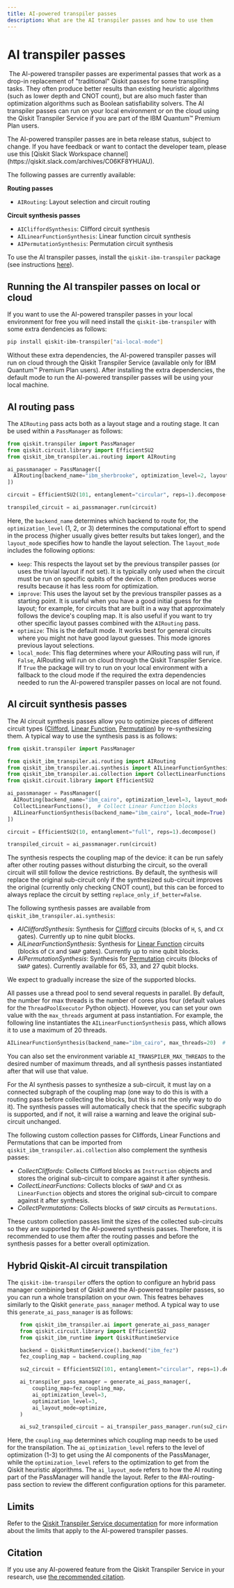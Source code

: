 ```yaml
---
title: AI-powered transpiler passes
description: What are the AI transpiler passes and how to use them
---
```


# AI transpiler passes
​
The AI-powered transpiler passes are experimental passes that work as a drop-in replacement of "traditional" Qiskit passes for some transpiling tasks. They often produce better results than existing heuristic algorithms (such as lower depth and CNOT count), but are also much faster than optimization algorithms such as Boolean satisfiability solvers. The AI transpiler passes can run on your local environment or on the cloud using the Qiskit Transpiler Service if you are part of the IBM Quantum&trade; Premium Plan users.


<Admonition type="note">
    The AI-powered transpiler passes are in beta release status, subject to change.
    If you have feedback or want to contact the developer team, please use this [Qiskit Slack Workspace channel](https://qiskit.slack.com/archives/C06KF8YHUAU).
</Admonition>

The following passes are currently available:

**Routing passes**
 - `AIRouting`: Layout selection and circuit routing

**Circuit synthesis passes**
 - `AICliffordSynthesis`: Clifford circuit synthesis
 - `AILinearFunctionSynthesis`: Linear function circuit synthesis
 - `AIPermutationSynthesis`: Permutation circuit synthesis

To use the AI transpiler passes, install the `qiskit-ibm-transpiler` package (see instructions [here](./qiskit-transpiler-service#install-transpiler-service)).

## Running the AI transpiler passes on local or cloud

If you want to use the AI-powered transpiler passes in your local environment for free you will need install the `qiskit-ibm-transpiler` with some extra dendencies as follows:

```sh
pip install qiskit-ibm-transpiler["ai-local-mode"]
```

Without these extra dependencies, the AI-powered transpiler passes will run on cloud through the Qiskit Transpiler Service (available only for IBM Quantum&trade; Premium Plan users). After installing the extra dependencies, the default mode to run the AI-powered transpiler passes will be using your local machine.

## AI routing pass

The `AIRouting` pass acts both as a layout stage and a routing stage. It can be used within a `PassManager` as follows:

```python
from qiskit.transpiler import PassManager
from qiskit.circuit.library import EfficientSU2
from qiskit_ibm_transpiler.ai.routing import AIRouting

ai_passmanager = PassManager([
  AIRouting(backend_name="ibm_sherbrooke", optimization_level=2, layout_mode="optimize", local_mode=True)
])

circuit = EfficientSU2(101, entanglement="circular", reps=1).decompose()

transpiled_circuit = ai_passmanager.run(circuit)
```

Here, the `backend_name` determines which backend to route for, the `optimization_level` (1, 2, or 3) determines the computational effort to spend in the process (higher usually gives better results but takes longer), and the `layout_mode` specifies how to handle the layout selection.
The `layout_mode` includes the following options:

- `keep`: This respects the layout set by the previous transpiler passes (or uses the trivial layout if not set). It is typically only used when the circuit must be run on specific qubits of the device. It often produces worse results because it has less room for optimization.
- `improve`: This uses the layout set by the previous transpiler passes as a starting point. It is useful when you have a good initial guess for the layout; for example, for circuits that are built in a way that approximately follows the device's coupling map. It is also useful if you want to try other specific layout passes combined with the `AIRouting` pass.
- `optimize`: This is the default mode. It works best for general circuits where you might not have good layout guesses. This mode ignores previous layout selections.
- `local_mode`: This flag determines where your AIRouting pass will run, if `False`, AIRouting will run on cloud through the Qiskit Transpiler Service. If `True` the package will try to run on your local environment with a fallback to the cloud mode if the required the extra dependencies needed to run the AI-powered transpiler passes on local are not found.

## AI circuit synthesis passes

The AI circuit synthesis passes allow you to optimize pieces of different circuit types ([Clifford](/api/qiskit/qiskit.quantum_info.Clifford), [Linear Function](/api/qiskit/qiskit.circuit.library.LinearFunction), [Permutation](/api/qiskit/qiskit.circuit.library.Permutation#permutation)) by re-synthesizing them. A typical way to use the synthesis pass is as follows:

```python
from qiskit.transpiler import PassManager

from qiskit_ibm_transpiler.ai.routing import AIRouting
from qiskit_ibm_transpiler.ai.synthesis import AILinearFunctionSynthesis
from qiskit_ibm_transpiler.ai.collection import CollectLinearFunctions
from qiskit.circuit.library import EfficientSU2

ai_passmanager = PassManager([
  AIRouting(backend_name="ibm_cairo", optimization_level=3, layout_mode="optimize", local_mode=True),  # Route circuit
  CollectLinearFunctions(),  # Collect Linear Function blocks
  AILinearFunctionSynthesis(backend_name="ibm_cairo", local_mode=True)  # Re-synthesize Linear Function blocks
])

circuit = EfficientSU2(10, entanglement="full", reps=1).decompose()

transpiled_circuit = ai_passmanager.run(circuit)
```

The synthesis respects the coupling map of the device: it can be run safely after other routing passes without disturbing the circuit, so the overall circuit will still follow the device restrictions. By default, the synthesis will replace the original sub-circuit only if the synthesized sub-circuit improves the original (currently only checking CNOT count), but this can be forced to always replace the circuit by setting `replace_only_if_better=False`.

The following synthesis passes are available from `qiskit_ibm_transpiler.ai.synthesis`:

- *AICliffordSynthesis*: Synthesis for [Clifford](/api/qiskit/qiskit.quantum_info.Clifford) circuits (blocks of `H`, `S`, and `CX` gates). Currently up to nine qubit blocks.
- *AILinearFunctionSynthesis*: Synthesis for [Linear Function](/api/qiskit/qiskit.circuit.library.LinearFunction) circuits (blocks of `CX` and `SWAP` gates). Currently up to nine qubit blocks.
- *AIPermutationSynthesis*: Synthesis for [Permutation](/api/qiskit/qiskit.circuit.library.Permutation#permutation) circuits (blocks of `SWAP` gates). Currently available for 65, 33, and 27 qubit blocks.

We expect to gradually increase the size of the supported blocks.

All passes use a thread pool to send several requests in parallel. By default, the number for max threads is the number of cores plus four (default values for the `ThreadPoolExecutor` Python object). However, you can set your own value with the `max_threads` argument at pass instantiation. For example, the following line instantiates the `AILinearFunctionSynthesis` pass, which allows it to use a maximum of 20 threads.

```python
AILinearFunctionSynthesis(backend_name="ibm_cairo", max_threads=20)  # Re-synthesize Linear Function blocks using 20 threads max
```

You can also set the environment variable `AI_TRANSPILER_MAX_THREADS` to the desired number of maximum threads, and all synthesis passes instantiated after that will use that value.

For the AI synthesis passes to synthesize a sub-circuit, it must lay on a connected subgraph of the coupling map (one way to do this is with a routing pass before collecting the blocks, but this is not the only way to do it). The synthesis passes will automatically check that the specific subgraph is supported, and if not, it will raise a warning and leave the original sub-circuit unchanged.

The following custom collection passes for Cliffords, Linear Functions and Permutations that can be imported from `qiskit_ibm_transpiler.ai.collection` also complement the synthesis passes:

- *CollectCliffords*: Collects Clifford blocks as `Instruction` objects and stores the original sub-circuit to compare against it after synthesis.
- *CollectLinearFunctions*: Collects blocks of `SWAP` and `CX` as `LinearFunction` objects and stores the original sub-circuit to compare against it after synthesis.
- *CollectPermutations*: Collects blocks of `SWAP` circuits as `Permutations`.

These custom collection passes limit the sizes of the collected sub-circuits so they are supported by the AI-powered synthesis passes. Therefore, it is recommended to use them after the routing passes and before the synthesis passes for a better overall optimization.

## Hybrid Qiskit-AI circuit transpilation

The `qiskit-ibm-transpiler` offers the option to configure an hybrid pass manager combining best of Qiskit and the AI-powered transpiler passes, so you can run a whole transpilation on your own. This featres behaves similarly to the Qiskit `generate_pass_manager` method. A typical way to use this `generate_ai_pass_manager` is as follows:

```python
    from qiskit_ibm_transpiler.ai import generate_ai_pass_manager
    from qiskit.circuit.library import EfficientSU2
    from qiskit_ibm_runtime import QiskitRuntimeService

    backend = QiskitRuntimeService().backend("ibm_fez")
    fez_coupling_map = backend.coupling_map

    su2_circuit = EfficientSU2(101, entanglement="circular", reps=1).decompose()

    ai_transpiler_pass_manager = generate_ai_pass_manager(,
        coupling_map=fez_coupling_map,
        ai_optimization_level=3,
        optimization_level=3,
        ai_layout_mode=optimize,
    )

    ai_su2_transpiled_circuit = ai_transpiler_pass_manager.run(su2_circuit),
```

Here, the `coupling_map` determines which coupling map needs to be used for the transpilation. The `ai_optimization_level` refers to the level of optimization (1-3) to get using the AI components of the PassManager, while the `optimization_level` refers to the optimization to get from the Qiskit heuristic algorithms. The `ai_layout_mode` refers to how the AI routing part of the PassManager will handle the layout. Refer to the #AI-routing-pass section to review the different configuration options for this parameter.

## Limits

Refer to the [Qiskit Transpiler Service documentation](./qiskit-transpiler-service#limits-of-the-qiskit-transpiler-service) for more information about the limits that apply to the AI-powered transpiler passes.

## Citation

If you use any AI-powered feature from the Qiskit Transpiler Service in your research, use [the recommended citation](./qiskit-transpiler-service#citation).
